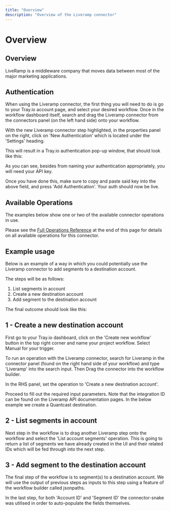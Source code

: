 ```yaml
---
title: "Overview"
description: "Overview of the Liveramp connector"
---
```


# Overview

## Overview

LiveRamp is a middleware company that moves data between most of the major marketing applications.

## Authentication

When using the Liveramp connector, the first thing you will need to do is go to your Tray.io account page, and select your desired workflow. Once in the workflow dashboard itself, search and drag the Liveramp connector from the connectors panel (on the left hand side) onto your workflow.

With the new Liveramp connector step highlighted, in the properties panel on the right, click on 'New Authentication' which is located under the 'Settings' heading.

This will result in a Tray.io authentication pop-up window, that should look like this:

As you can see, besides from naming your authentication appropriately, you will need your API key.

> 

Once you have done this, make sure to copy and paste said key into the above field, and press 'Add Authentication'. Your auth should now be live.

## Available Operations

The examples below show one or two of the available connector operations in use.

Please see the [Full Operations Reference](#operationsFull) at the end of this page for details on all available operations for this connector.

## Example usage

Below is an example of a way in which you could potentially use the Liveramp connector to add segments to a destination account.

The steps will be as follows:

1. List segments in account
2. Create a new destination account
3. Add segment to the destination account

The final outcome should look like this:

## 1 - Create a new destination account

First go to your Tray.io dashboard, click on the 'Create new workflow' button in the top right corner and name your project workflow. Select Manual for your trigger.

To run an operation with the Liveramp connector, search for Liveramp in the connector panel (found on the right hand side of your workflow) and type 'Liveramp' into the search input. Then Drag the connector into the workflow builder.

In the RHS panel, set the operation to 'Create a new destination account'.

Proceed to fill out the required input parameters. Note that the integration ID can be found on the Liveramp API documentation pages. In the below example we create a Quantcast destination.

## 2 - List segments in account

Next step in the workflow is to drag another Liveramp step onto the workflow and select the 'List account segments' operation. This is going to return a list of segments we have already created in the UI and their related IDs which will be fed through into the next step.

## 3 - Add segment to the destination account

The final step of the workflow is to segment(s) to a destination account. We will use the output of previous steps as inputs to this step using a feature of the workflow builder called jsonpaths.

In the last step, for both 'Account ID' and 'Segment ID' the connector-snake was utilised in order to auto-populate the fields themselves.
